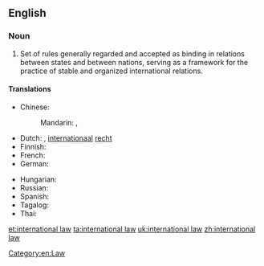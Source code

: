 ==English==
{{wikipedia}}

===Noun===
{{en-noun|-|head=[[international]] [[law]]}}

# Set of rules generally regarded and accepted as binding in relations between states and between nations, serving as a framework for the practice of stable and organized international relations.

====Translations====
{{trans-top|set of rules applied to the relations between nations}}
* Chinese:
*: Mandarin: {{t+|cmn|國際法|sc=Hani}}, {{t+|cmn|国际法|tr=guójìfǎ|sc=Hani}}
* Dutch: {{t+|nl|volkenrecht|n}}, [[internationaal]] [[recht]] {{g|n}}
* Finnish: {{t|fi|kansainvälinen oikeus}}
* French: {{t+|fr|convention internationale|f}}
* German: {{t+|de|Völkerrecht|n}}
{{trans-mid}}
* Hungarian: {{t|hu|nemzetközi jog}}
* Russian: {{t-needed|ru}}
* Spanish: {{t|es|derecho internacional|m}}
* Tagalog: {{t|tl|batas-pandaigdig}}
* Thai: {{t|th|กฎหมายระหว่างประเทศ|tr=kot mai rawang prathet|sc=Thai}}
{{trans-bottom}}

[[Category:en:Law]]

[[et:international law]]
[[ta:international law]]
[[uk:international law]]
[[zh:international law]]